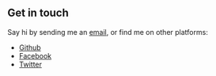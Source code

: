 ## Get in touch

Say hi by sending me an [email](ekikz1997@gmail.com), or find me on other
platforms:

- [Github](https://github.com/RFebrians)
- [Facebook](#)
- [Twitter](#)
